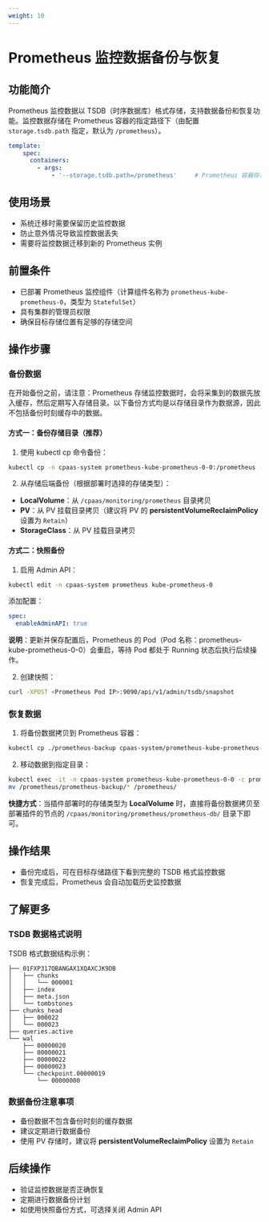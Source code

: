 ```yaml
---
weight: 10
---
```


# Prometheus 监控数据备份与恢复

## 功能简介

Prometheus 监控数据以 TSDB（时序数据库）格式存储，支持数据备份和恢复功能。监控数据存储在 Prometheus 容器的指定路径下（由配置 `storage.tsdb.path` 指定，默认为 `/prometheus`）。

```yaml
template:
    spec:
      containers:
        - args:
            - '--storage.tsdb.path=/prometheus'     # Prometheus 容器存储监控数据的目录
```

## 使用场景

- 系统迁移时需要保留历史监控数据
- 防止意外情况导致监控数据丢失
- 需要将监控数据迁移到新的 Prometheus 实例

## 前置条件

- 已部署 Prometheus 监控组件（计算组件名称为 `prometheus-kube-prometheus-0`，类型为 `StatefulSet`）
- 具有集群的管理员权限
- 确保目标存储位置有足够的存储空间

## 操作步骤

### 备份数据

在开始备份之前，请注意：Prometheus 存储监控数据时，会将采集到的数据先放入缓存，然后定期写入存储目录。以下备份方式均是以存储目录作为数据源，因此不包括备份时刻缓存中的数据。

#### 方式一：备份存储目录（推荐）

1. 使用 kubectl cp 命令备份：
```bash
kubectl cp -n cpaas-system prometheus-kube-prometheus-0-0:/prometheus -c prometheus <目标存储路径>
```

2. 从存储后端备份（根据部署时选择的存储类型）：
- **LocalVolume**：从 `/cpaas/monitoring/prometheus` 目录拷贝
- **PV**：从 PV 挂载目录拷贝（建议将 PV 的 **persistentVolumeReclaimPolicy** 设置为 `Retain`）
- **StorageClass**：从 PV 挂载目录拷贝

#### 方式二：快照备份

1. 启用 Admin API：
```bash
kubectl edit -n cpaas-system prometheus kube-prometheus-0
```
添加配置：
```yaml
spec: 
  enableAdminAPI: true
```
**说明**：更新并保存配置后，Prometheus 的 Pod（Pod 名称：prometheus-kube-prometheus-0-0）会重启，等待 Pod 都处于 Running 状态后执行后续操作。

2. 创建快照：
```bash
curl -XPOST <Prometheus Pod IP>:9090/api/v1/admin/tsdb/snapshot
```

### 恢复数据

1. 将备份数据拷贝到 Prometheus 容器：
```bash
kubectl cp ./prometheus-backup cpaas-system/prometheus-kube-prometheus-0-0:/prometheus/
```

2. 移动数据到指定目录：
```bash
kubectl exec -it -n cpaas-system prometheus-kube-prometheus-0-0 -c prometheus sh
mv /prometheus/prometheus-backup/* /prometheus/
```
**快捷方式**：当插件部署时的存储类型为 **LocalVolume** 时，直接将备份数据拷贝至部署插件的节点的 `/cpaas/monitoring/prometheus/prometheus-db/` 目录下即可。

## 操作结果

- 备份完成后，可在目标存储路径下看到完整的 TSDB 格式监控数据
- 恢复完成后，Prometheus 会自动加载历史监控数据

## 了解更多

### TSDB 数据格式说明

TSDB 格式数据结构示例：
```
├── 01FXP317QBANGAX1XQAXCJK9DB
│   ├── chunks
│   │   └── 000001
│   ├── index
│   ├── meta.json
│   └── tombstones
├── chunks_head
│   ├── 000022
│   └── 000023
├── queries.active
└── wal
    ├── 00000020
    ├── 00000021
    ├── 00000022
    ├── 00000023
    └── checkpoint.00000019
        └── 00000000
```

### 数据备份注意事项
- 备份数据不包含备份时刻的缓存数据
- 建议定期进行数据备份
- 使用 PV 存储时，建议将 **persistentVolumeReclaimPolicy** 设置为 `Retain`

## 后续操作

- 验证监控数据是否正确恢复
- 定期进行数据备份计划
- 如使用快照备份方式，可选择关闭 Admin API

